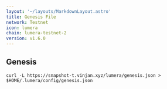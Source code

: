 ```yaml
---
layout: '~/layouts/MarkdownLayout.astro'
title: Genesis File
network: Testnet
icon: lumera
chain: lumera-testnet-2
version: v1.6.0
---
```

## Genesis 

```
curl -L https://snapshot-t.vinjan.xyz/lumera/genesis.json > $HOME/.lumera/config/genesis.json
```
